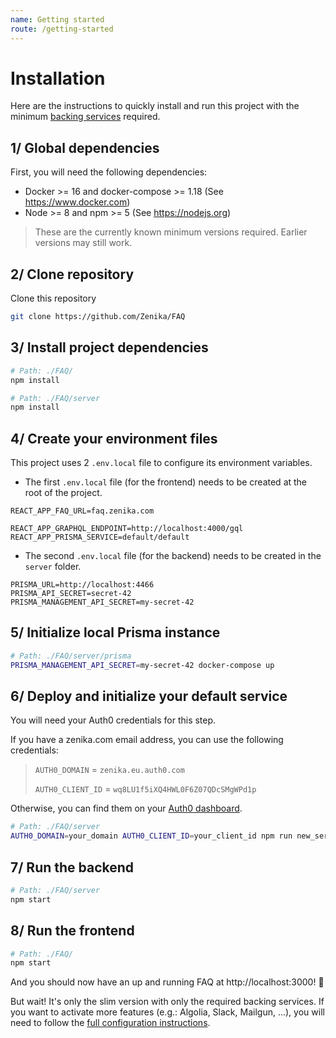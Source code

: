 ```yaml
---
name: Getting started
route: /getting-started
---
```


# Installation

Here are the instructions to quickly install and run this project with the minimum [backing services](/advanced/backing-services) required.

## 1/ Global dependencies

First, you will need the following dependencies:

- Docker >= 16 and docker-compose >= 1.18 (See https://www.docker.com)
- Node >= 8 and npm >= 5 (See https://nodejs.org)

> These are the currently known minimum versions required. Earlier versions may still work.

## 2/ Clone repository

Clone this repository

```bash
git clone https://github.com/Zenika/FAQ
```

## 3/ Install project dependencies

```bash
# Path: ./FAQ/
npm install

# Path: ./FAQ/server
npm install
```

## 4/ Create your environment files

This project uses 2 `.env.local` file to configure its environment variables.

- The first `.env.local` file (for the frontend) needs to be created at the root of the project.

```
REACT_APP_FAQ_URL=faq.zenika.com

REACT_APP_GRAPHQL_ENDPOINT=http://localhost:4000/gql
REACT_APP_PRISMA_SERVICE=default/default
```

- The second `.env.local` file (for the backend) needs to be created in the `server` folder.

```
PRISMA_URL=http://localhost:4466
PRISMA_API_SECRET=secret-42
PRISMA_MANAGEMENT_API_SECRET=my-secret-42
```

## 5/ Initialize local Prisma instance

```bash
# Path: ./FAQ/server/prisma
PRISMA_MANAGEMENT_API_SECRET=my-secret-42 docker-compose up
```

## 6/ Deploy and initialize your default service

You will need your Auth0 credentials for this step.

If you have a zenika.com email address, you can use the following credentials:

> `AUTH0_DOMAIN` = `zenika.eu.auth0.com`
>
> `AUTH0_CLIENT_ID` = `wq8LU1f5iXQ4HWL0F6Z07QDcSMgWPd1p`

Otherwise, you can find them on your [Auth0 dashboard](https://manage.auth0.com).

```bash
# Path: ./FAQ/server
AUTH0_DOMAIN=your_domain AUTH0_CLIENT_ID=your_client_id npm run new_service
```

## 7/ Run the backend

```bash
# Path: ./FAQ/server
npm start
```

## 8/ Run the frontend

```bash
# Path: ./FAQ/
npm start
```

And you should now have an up and running FAQ at http://localhost:3000! 🎉

But wait! It's only the slim version with only the required backing services. If you want to activate more features (e.g.: Algolia, Slack, Mailgun, ...), you will need to follow the [full configuration instructions](/advanced/configuration).
